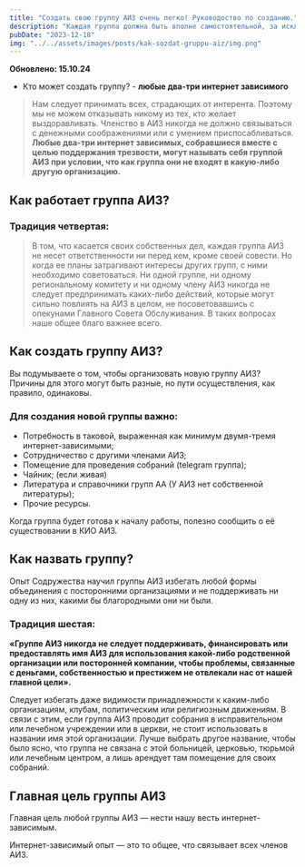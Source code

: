 ```yaml
---
title: "Создать свою группу АИЗ очень легко! Руководоство по созданию."
description: "Каждая группа должна быть вполне самостоятельной, за исключением дел,затрагивающих другие группы или АИЗ в целом."
pubDate: "2023-12-18"
img: "../../assets/images/posts/kak-sozdat-gruppu-aiz/img.png"
---
```


**Обновлено: 15.10.24**

- Кто может создать группу? - **любые два-три интернет зависимого**

> Нам следует принимать всех, страдающих от интерента. Поэтому мы не можем отказывать никому из тех, кто желает выздоравливать. Членство в АИЗ никогда не должно связываться с денежными соображениями или с умением приспосабливаться. **Любые два-три интернет зависимых, собравшиеся вместе с целью поддержания трезвости, могут называть себя группой АИЗ при условии, что как группа они не входят в какую-либо другую организацию.**

## Как работает группа АИЗ?

### Традиция четвертая:

> В том, что касается своих собственных дел, каждая группа АИЗ не несет ответственности ни перед кем, кроме своей совести. Но когда ее планы затрагивают интересы других групп, с ними необходимо советоваться. Ни одной группе, ни одному региональному комитету и ни одному члену АИЗ никогда не следует предпринимать каких-либо действий, которые могут сильно повлиять на АИЗ в целом, не посоветовавшись с опекунами Главного Совета Обслуживания. В таких вопросах наше общее благо важнее всего.

## Как создать группу АИЗ?

Вы подумываете о том, чтобы организовать новую группу АИЗ? Причины для этого могут быть разные, но пути осуществления, как правило, одинаковы.

### Для создания новой группы важно:

- Потребность в таковой, выраженная как минимум двумя-тремя интернет-зависимыми;
- Сотрудничество с другими членами АИЗ;
- Помещение для проведения собраний (telegram группа);
- Чайник; (если живая)
- Литература и справочники групп АА (У АИЗ нет собственной литературы);
- Прочие ресурсы.

Когда группа будет готова к началу работы, полезно сообщить о её существовании в КИО АИЗ.

## Как назвать группу?

Опыт Содружества научил группы АИЗ избегать любой формы объединения с посторонними организациями и не поддерживать ни одну из них, какими бы благородными они ни были.

### Традиция шестая:

**«Группе АИЗ никогда не следует поддерживать, финансировать или предоставлять имя АИЗ для использования какой-либо родственной организации или посторонней компании, чтобы проблемы, связанные с деньгами, собственностью и престижем не отвлекали нас от нашей главной цели».**

Следует избегать даже видимости принадлежности к каким-либо организациям, клубам, политическим или религиозным движениям. В связи с этим, если группа АИЗ проводит собрания в исправительном или лечебном учреждении или в церкви, не стоит использовать в названии имя этой организации. Лучше выбрать другое название, чтобы было ясно, что группа не связана с этой больницей, церковью, тюрьмой или лечебным центром, а лишь арендует там помещение для своих собраний.

## Главная цель группы АИЗ

Главная цель любой группы АИЗ — нести нашу весть интернет-зависимым.

Интернет-зависимый опыт — это то общее, что связывает всех членов АИЗ.
